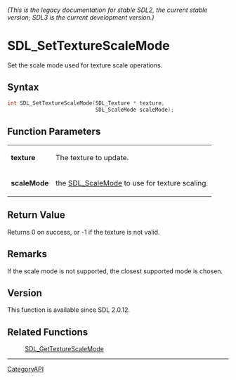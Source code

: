 ====== (This is the legacy documentation for stable SDL2, the current stable version; SDL3 is the current development version.) ======
= SDL_SetTextureScaleMode =

Set the scale mode used for texture scale operations.

== Syntax ==

<syntaxhighlight lang='c'>
int SDL_SetTextureScaleMode(SDL_Texture * texture,
                            SDL_ScaleMode scaleMode);
</syntaxhighlight>

== Function Parameters ==

{|
|'''texture'''
|The texture to update.
|-
|'''scaleMode'''
|the [[SDL_ScaleMode]] to use for texture scaling.
|}

== Return Value ==

Returns 0 on success, or -1 if the texture is not valid.

== Remarks ==

If the scale mode is not supported, the closest supported mode is chosen.

== Version ==

This function is available since SDL 2.0.12.

== Related Functions ==

:[[SDL_GetTextureScaleMode]]

----
[[CategoryAPI]]


